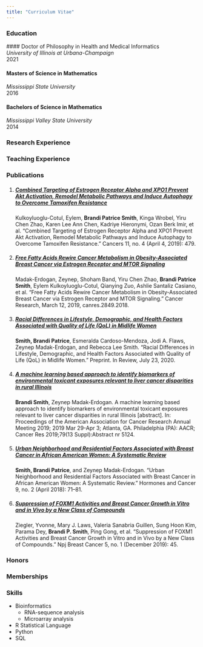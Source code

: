 ```yaml
---
title: "Curriculum Vitae"
---
```


### Education  

| #### Doctor of Philosophy in Health and Medical Informatics 
| *University of Illinois at Urbana-Champaign*  
| 2021

#### Masters of Science in Mathematics 
*Mississippi State University*  
2016

#### Bachelors of Science in Mathematics 
*Mississippi Valley State University*  
2014  

### Research Experience

### Teaching Experience

### Publications  


1. ##### [Combined Targeting of Estrogen Receptor Alpha and XPO1 Prevent Akt Activation, Remodel Metabolic Pathways and Induce Autophagy to Overcome Tamoxifen Resistance](https://doi.org/10.3390/cancers11040479)  
Kulkoyluoglu-Cotul, Eylem, **Brandi Patrice Smith**, Kinga Wrobel, Yiru Chen Zhao, Karen Lee Ann Chen, Kadriye Hieronymi, Ozan Berk Imir, et al. “Combined Targeting of Estrogen Receptor Alpha and XPO1 Prevent Akt Activation, Remodel Metabolic Pathways and Induce Autophagy to Overcome Tamoxifen Resistance.” Cancers 11, no. 4 (April 4, 2019): 479.  

2. ##### [Free Fatty Acids Rewire Cancer Metabolism in Obesity-Associated Breast Cancer via Estrogen Receptor and MTOR Signaling](https://doi.org/10.1158/0008-5472.CAN-18-2849)  
Madak-Erdogan, Zeynep, Shoham Band, Yiru Chen Zhao, **Brandi Patrice Smith**, Eylem Kulkoyluoglu-Cotul, Qianying Zuo, Ashlie Santaliz Casiano, et al. “Free Fatty Acids Rewire Cancer Metabolism in Obesity-Associated Breast Cancer via Estrogen Receptor and MTOR Signaling.” Cancer Research, March 12, 2019, canres.2849.2018. 

3. ##### [Racial Differences in Lifestyle, Demographic, and Health Factors Associated with Quality of Life (QoL) in Midlife Women](https://doi.org/10.21203/rs.3.rs-45631/v1)  
**Smith, Brandi Patrice**, Esmeralda Cardoso-Mendoza, Jodi A. Flaws, Zeynep Madak-Erdogan, and Rebecca Lee Smith. “Racial Differences in Lifestyle, Demographic, and Health Factors Associated with Quality of Life (QoL) in Midlife Women.” Preprint. In Review, July 23, 2020.  

4. ##### [A machine learning based approach to identify biomarkers of environmental toxicant exposures relevant to liver cancer disparities in rural Illinois](https://cancerres.aacrjournals.org/content/79/13_Supplement/5124.short)  
**Brandi Smith**, Zeynep Madak-Erdogan. A machine learning based approach to identify biomarkers of environmental toxicant exposures relevant to liver cancer disparities in rural Illinois [abstract]. In: Proceedings of the American Association for Cancer Research Annual Meeting 2019; 2019 Mar 29-Apr 3; Atlanta, GA. Philadelphia (PA): AACR; Cancer Res 2019;79(13 Suppl):Abstract nr 5124.  

5. ##### [Urban Neighborhood and Residential Factors Associated with Breast Cancer in African American Women: A Systematic Review](https://doi.org/10.1007/s12672-018-0325-x)  
**Smith, Brandi Patrice**, and Zeynep Madak-Erdogan. “Urban Neighborhood and Residential Factors Associated with Breast Cancer in African American Women: A Systematic Review.” Hormones and Cancer 9, no. 2 (April 2018): 71–81.  

6. ##### [Suppression of FOXM1 Activities and Breast Cancer Growth in Vitro and in Vivo by a New Class of Compounds](https://doi.org/10.1038/s41523-019-0141-7)  
Ziegler, Yvonne, Mary J. Laws, Valeria Sanabria Guillen, Sung Hoon Kim, Parama Dey, **Brandi P. Smith**, Ping Gong, et al. “Suppression of FOXM1 Activities and Breast Cancer Growth in Vitro and in Vivo by a New Class of Compounds.” Npj Breast Cancer 5, no. 1 (December 2019): 45.   


### Honors

### Memberships

### Skills
* Bioinformatics  
    + RNA-sequence analysis  
    + Microarray analysis  
    
* R Statistical Language  
* Python
* SQL
